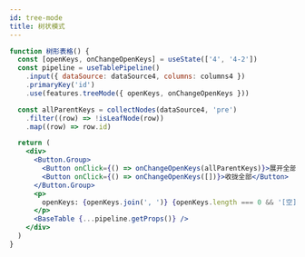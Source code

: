 ```yaml
---
id: tree-mode
title: 树状模式
---
```


```jsx
function 树形表格() {
  const [openKeys, onChangeOpenKeys] = useState(['4', '4-2'])
  const pipeline = useTablePipeline()
    .input({ dataSource: dataSource4, columns: columns4 })
    .primaryKey('id')
    .use(features.treeMode({ openKeys, onChangeOpenKeys }))

  const allParentKeys = collectNodes(dataSource4, 'pre')
    .filter((row) => !isLeafNode(row))
    .map((row) => row.id)

  return (
    <div>
      <Button.Group>
        <Button onClick={() => onChangeOpenKeys(allParentKeys)}>展开全部</Button>
        <Button onClick={() => onChangeOpenKeys([])}>收拢全部</Button>
      </Button.Group>
      <p>
        openKeys: {openKeys.join(', ')} {openKeys.length === 0 && '[空]'}
      </p>
      <BaseTable {...pipeline.getProps()} />
    </div>
  )
}
```
